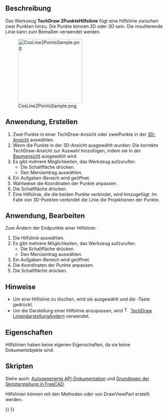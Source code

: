 <languages/>

{{Docnav/de
|[[TechDraw_2PointCenterLine/de|2PunkteMittellinie]]
|[[TechDraw_CosmeticCircle/de|Hilfskreis]]
|[[TechDraw_Workbench/de|TechDraw]]
|IconL=TechDraw_2PointCenterLine.svg
|IconR=TechDraw_CosmeticCircle.svg
|IconC=Workbench_TechDraw.svg
}}

{{GuiCommand/de
|Name=TechDraw 2PointCosmeticLine
|Name/de=TechDraw 2PunkteHilfslinie
|MenuLocation=TechDraw → Linien hinzufügen →Hilfslinie durch 2 Punkte hinzufügen
|Workbenches=[[TechDraw_Workbench/de|TechDraw]]
|Version=0.19
|SeeAlso=[[TechDraw_FaceCenterLine/de|TechDraw FlächenMittellinie]], [[TechDraw_2LineCenterLine/de|TechDraw 2LinienMittellinie]]
}}

<span id="Description"></span>
==Beschreibung==

Das Werkzeug '''TechDraw 2PunkteHilfslinie''' fügt eine Hilfslinie zwischen zwei Punkten hinzu. Die Punkte können 2D oder 3D sein. Die resultierende Linie kann zum Bemaßen verwendet werden.

[[Image:CosLine2PointsSample.png|200px]]

{{Caption|Hilfslinie zwischen zwei Punkten}}

<span id="Usage_create"></span>
==Anwendung, Erstellen==

# Zwei Punkte in einer TechDraw-Ansicht oder zweiPunkte in der [[3D_View/de|3D-Ansicht]] auswählen.
# Wenn die Punkte in der 3D-Ansicht ausgewählt wurden: Die korrekte TechDraw-Ansicht zur Auswahl hinzufügen, indem sie in der [[Tree_View/de|Baumansicht]] ausgewählt wird.
# Es gibt mehrere Möglichkeiten, das Werkzeug aufzurufen:
#* Die Schaltfläche {{Button|[[Image:TechDraw_2PointCosmeticLine.svg|16px]] [[TechDraw_2PointCosmeticLine/de|Hilfslinie durch 2 Punkte hinzufügen]]}} drücken.
#* Den Menüeintrag {{MenuCommand|TechDraw → Linien hinzufügen → [[Image:TechDraw_2PointCosmeticLine.svg|16px]] Hilfslinie durch 2 Punkte hinzufügen}} auswählen.
# Ein Aufgaben-Bereich wird geöffnet.
# Wahlweise die Koordinaten der Punkte anpassen.
# Die Schaltfläche {{Button|OK}} drücken.
# Eine Hilfslinie, die die beiden Punkte verbindet, wird hinzugefügt. Im Falle von 3D-Punkten verbindet die Linie die Projektionen der Punkte.

<span id="Usage_edit"></span>
==Anwendung, Bearbeiten==

Zum Ändern der Endpunkte einer Hilfslinie:

# Die Hilfslinie auswählen.
# Es gibt mehrere Möglichkeiten, das Werkzeug aufzurufen:
#* Die Schaltfläche {{Button|[[Image:TechDraw_2PointCosmeticLine.svg|16px]] [[TechDraw_2PointCosmeticLine/de|Hilfslinie durch 2 Punkte hinzufügen]]}} drücken.
#* Den Menüeintrag {{MenuCommand|TechDraw → Linien hinzufügen → [[Image:TechDraw_2PointCosmeticLine.svg|16px]] Hilfslinie durch 2 Punkte hinzufügen}} auswählen.
# Ein Aufgaben-Bereich wird geöffnet.
# Die Koordinaten der Punkte anpassen.
# Die Schaltfläche {{Button|OK}} drücken.

<span id="Notes"></span>
==Hinweise==

* Um eine Hilfslinie zu löschen, wird sie ausgewählt und die {{KEY|Entf}}-Taste gedrückt. {{Version/de|1.0}}
* Um die Darstellung einer Hilfslinie anzupassen, wird [[Image:TechDraw_DecorateLine.svg|16px]] [[TechDraw_DecorateLine/de|TechDraw LiniendarstellungÄndern]] verwendet.

<span id="Properties"></span>
==Eigenschaften==

Hilfslinien haben keine eigenen Eigenschaften, da sie keine Dokumentobjekte sind.

<span id="Scripting"></span>
==Skripten==

Siehe auch: [https://freecad.github.io/SourceDoc/ Autogenerierte API-Dokumentation] und [[FreeCAD_Scripting_Basics/de|Grundlagen der Skripterstellung in FreeCAD]].

Hilfslinien können mit den Methoden {{Incode|makeCosmeticLine(v1, v2)}} oder {{Incode|makeCosmeticLine3d(v1, v2)}} von DrawViewPart erstellt werden.


{{Docnav/de
|[[TechDraw_2PointCenterLine/de|2PunkteMittellinie]]
|[[TechDraw_CosmeticCircle/de|Hilfskreis]]
|[[TechDraw_Workbench/de|TechDraw]]
|IconL=TechDraw_2PointCenterLine.svg
|IconR=TechDraw_CosmeticCircle.svg
|IconC=Workbench_TechDraw.svg
}}

{{TechDraw Tools navi{{#translation:}}}}
{{Userdocnavi{{#translation:}}}}